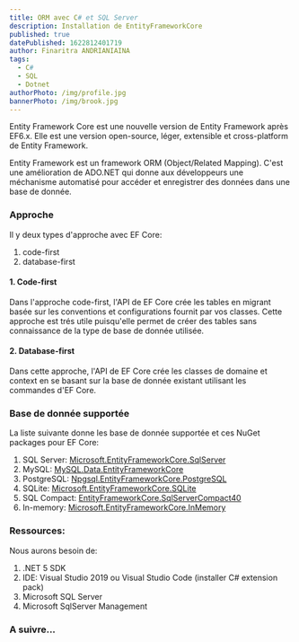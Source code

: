 ```yaml
---
title: ORM avec C# et SQL Server
description: Installation de EntityFrameworkCore
published: true
datePublished: 1622812401719
author: Finaritra ANDRIANIAINA
tags:
  - C#
  - SQL
  - Dotnet
authorPhoto: /img/profile.jpg
bannerPhoto: /img/brook.jpg
---
```


Entity Framework Core est une nouvelle version de Entity Framework après EF6.x. Elle est une version open-source, léger, extensible et cross-platform de Entity Framework.

Entity Framework est un framework ORM (Object/Related Mapping). C'est une amélioration de ADO.NET qui donne aux développeurs une méchanisme automatisé pour accéder et
enregistrer des données dans une base de donnée.

### Approche

Il y deux types d'approche avec EF Core:

1. code-first
2. database-first

#### 1. Code-first

Dans l'approche code-first, l'API de EF Core crée les tables en migrant basée sur les conventions et configurations fournit par vos classes. Cette approche est trés utile puisqu'elle permet de créer des tables sans connaissance
de la type de base de donnée utilisée.

#### 2. Database-first

Dans cette approche, l'API de EF Core crée les classes de domaine et context en se basant sur la base de donnée existant utilisant les commandes d'EF Core.

### Base de donnée supportée

La liste suivante donne les base de donnée supportée et ces NuGet packages pour EF Core:

1. SQL Server: [Microsoft.EntityFrameworkCore.SqlServer](https://www.nuget.org/packages/Microsoft.EntityFrameworkCore.SqlServer)
2. MySQL: [MySQL.Data.EntityFrameworkCore](https://www.nuget.org/packages/MySQL.Data.EntityFrameworkCore)
3. PostgreSQL: [Npgsql.EntityFrameworkCore.PostgreSQL](https://www.nuget.org/packages/Npgsql.EntityFrameworkCore.PostgreSQL)
4. SQLite: [Microsoft.EntityFrameworkCore.SQLite](https://www.nuget.org/packages/Microsoft.EntityFrameworkCore.SQLite)
5. SQL Compact: [EntityFrameworkCore.SqlServerCompact40](https://www.nuget.org/packages/EntityFrameworkCore.SqlServerCompact40)
6. In-memory: [Microsoft.EntityFrameworkCore.InMemory](https://www.nuget.org/packages/Microsoft.EntityFrameworkCore.InMemory)

### Ressources:

Nous aurons besoin de:

1. .NET 5 SDK
2. IDE: Visual Studio 2019 ou Visual Studio Code (installer C# extension pack)
3. Microsoft SQL Server
4. Microsoft SqlServer Management

### A suivre...
